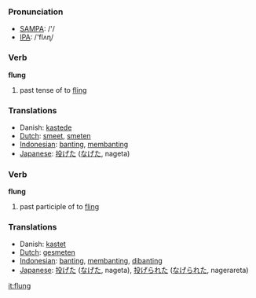 === Pronunciation ===
*[[w:SAMPA|SAMPA]]: /'/
*[[w:IPA|IPA]]: /'flʌɳ/

=== Verb ===

'''flung'''

# past tense of to [[fling]]

=== Translations ===
*Danish: [[kastede]]
*[[Dutch]]: [[smeet]], [[smeten]]
*[[Indonesian]]: [[banting]], [[banting|membanting]]
*[[Japanese]]: [[投げた]] ([[なげた]], nageta)

=== Verb ===

'''flung'''

# past participle of to [[fling]]

=== Translations ===
*Danish: [[kastet]]
*[[Dutch]]: [[gesmeten]]
*[[Indonesian]]: [[banting]], [[banting|membanting]], [[banting|dibanting]]
*[[Japanese]]: [[投げた]] ([[なげた]], nageta), [[投げられた]] ([[なげられた]], nagerareta)

[[it:flung]]